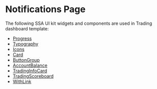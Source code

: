  

<Meta title="Templates/NotificationsPage/Documentation" />
 
# Notifications Page
 
The following SSA UI kit widgets and components are used in Trading dashboard template:
- [Progress](https://uikit.ssa.group/?path=/docs/@ssa-ui-kit/core_components-progress--docs)
- [Typography](https://uikit.ssa.group/?path=/docs/@ssa-ui-kit/core_components-typography--docs)
- [Icons](https://uikit.ssa.group/?path=/docs/@ssa-ui-kit/core_components-icons--docs)
- [Card](https://uikit.ssa.group/?path=/docs/@ssa-ui-kit/core_components-card--docs)
- [ButtonGroup](https://uikit.ssa.group/?path=/docs/@ssa-ui-kit/core_components-buttongroup--docs)
- [AccountBalance](https://uikit.ssa.group/?path=/docs/@ssa-ui-kit/fitness_trading-accountbalance--docs)
- [TradingInfoCard](https://uikit.ssa.group/?path=/docs/@ssa-ui-kit/fitness_trading-tradinginfocard--docs)
- [TradingScoreboard](https://uikit.ssa.group/?path=/docs/@ssa-ui-kit/fitness_trading-tradingscoreboard--docs)
- [WithLink](https://uikit.ssa.group/?path=/story/@ssa-ui-kit/fitness_trading-accountbalance--with-link)
